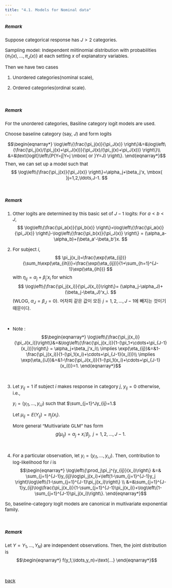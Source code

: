 ```yaml
---
title: "4.1. Models for Nominal data"
---
```


<style type="text/css">
 
  body, td {
    font-size: 15px;
  }
pre {
  font-size: 15px
}
</style>



##### Remark 

Suppose categorical response has $J>2$ categories. 

Sampling model: Independent miltinomial distribution with probabilities $\{ \pi_1(x), \ldots, \pi_J(x)\}$ at each setting $x$ of explanatory variables. 

Then we have two cases

1. Unordered categories(nominal scale),

2. Ordered categories(ordinal scale).

&nbsp;&nbsp;

##### Remark

For the unordered categories, Basiline category logit models are used. 

Choose baseline category (say, $J$) and form logits

$$\begin{eqnarray*}
\log\left\{\frac{\pi_j(x)}{\pi_J(x)} \right\}&=&\log\left\{\frac{\pi_j(x)/(\pi_j(x)+\pi_J(x))}{\pi_J(x)/(\pi_j(x)+\pi_J(x))} \right\}\\
&=&\text{logit}\left\{P(Y=j|Y=j \mbox{ or }Y=J) \right\}.
\end{eqnarray*}$$
Then, we can set up a model such that
$$
\log\left\{\frac{\pi_j(x)}{\pi_J(x)} \right\}=\alpha_j+\beta_j'x, \mbox{ }j=1,2,\ldots,J-1.
$$

&nbsp;&nbsp;

##### Remark
1. Other logits are determined by this basic set of $J-1$ logits: For $a<b<J$, 
$$
\log\left\{\frac{\pi_a(x)}{\pi_b(x)} \right\}=\log\left\{\frac{\pi_a(x)}{\pi_J(x)} \right\}-\log\left\{\frac{\pi_b(x)}{\pi_J(x)} \right\} = (\alpha_a-\alpha_b)+(\beta_a'-\beta_b')x.
$$

2. For subject $i$,
$$
\pi_j(x_i)=\frac{\exp(\eta_{ij})}{\sum_h\exp(\eta_{ih})}=\frac{\exp(\eta_{ij})}{1+\sum_{h=1}^{J-1}\exp(\eta_{ih})}
$$
with $\eta_{ij}=\alpha_j+\beta_j'x_i$ for which
$$
\log\left\{\frac{\pi_j(x_i)}{\pi_J(x_i)}\right\}= (\alpha_j-\alpha_J)+(\beta_j-\beta_J)'x_i.
$$
(WLOG, $\alpha_J=\beta_J=0$). 어차피 같은 값이 모든 $j=1,2,\ldots,J-1$에 빼지는 것이기 때문이다.

&nbsp;&nbsp;

  * Note : 
$$\begin{eqnarray*}
  \log\left\{\frac{\pi_j(x_i)}{\pi_J(x_i)}\right\}&=&\log\left\{\frac{\pi_j(x_i)}{1-(\pi_1+\cdots+\pi_{J-1}(x_i))}\right\} = \alpha_j+\beta_j'x_i\\
   \implies \exp(\eta_{ij})&=&1-\frac{\pi_j(x_i)}{1-(\pi_1(x_i)+\cdots+\pi_{J-1}(x_i))}\\
   \implies \exp(\eta_{iJ})&=&1-\frac{\pi_J(x_i)}{1-(\pi_1(x_i)+\cdots+\pi_{J-1}(x_i))}=1.
\end{eqnarray*}$$


&nbsp;&nbsp;

3. Let $y_{ij}=1$ if subject $i$ makes response in category $j$, $y_{ij}=0$ otherwise, i.e.,

   $y_i=(y_{i1},\ldots,y_{iJ})$ such that $\sum_{j=1}^Jy_{ij}=1.$
   
   Let $\mu_{ij}=E(Y_{ij})=\pi_j(x_i)$.

   More general "Multivariate GLM" has form
   $$
   g(\mu_{ij})=\alpha_j+x_i'\beta_j, \mbox{ }j=1,2,\ldots,J-1.
   $$

&nbsp;&nbsp;

4. For a particular observation, let   $y_i=(y_{i1},\ldots,y_{iJ})$. Then, contribution to log-likelihood for $i$ is 
$$\begin{eqnarray*}
  \log\left\{\prod_j\pi_j^{y_{ij}}(x_i)\right\} &=& \sum_{j=1}^{J-1}y_{ij}\log\pi_j(x_i)+\left(1-\sum_{j=1}^{J-1}y_j \right)\log\left\{1-\sum_{j=1}^{J-1}\pi_j(x_i)\right\} \\
  &=&\sum_{j=1}^{J-1}y_{ij}\log\frac{\pi_j(x_i)}{1-\sum_{j=1}^{J-1}\pi_j(x_i)}+\log\left\{1-\sum_{j=1}^{J-1}\pi_j(x_i)\right\}.
\end{eqnarray*}$$

So, baseline-category logit models are canonical in multivariate exponential family.

&nbsp;&nbsp;

##### Remark
Let $Y=Y_1,\ldots, Y_N)$ are independent observations. Then, the joint distribution is
$$\begin{eqnarray*}
  f(y_1,\ldots,y_n)=\text{...}
\end{eqnarray*}$$


&nbsp;&nbsp;


[back](../glm.html)

